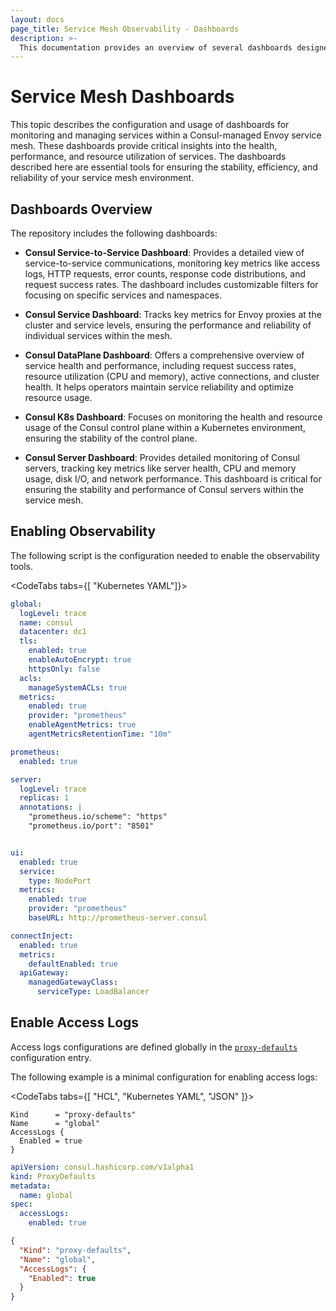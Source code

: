```yaml
---
layout: docs
page_title: Service Mesh Observability - Dashboards
description: >-
  This documentation provides an overview of several dashboards designed for monitoring and managing services within a Consul-managed Envoy service mesh. Learn how to enable access logs and configure key performance and operational metrics to ensure the reliability and performance of services in the service mesh.
---
```


# Service Mesh Dashboards

This topic describes the configuration and usage of dashboards for monitoring and managing services within a Consul-managed Envoy service mesh. These dashboards provide critical insights into the health, performance, and resource utilization of services. The dashboards described here are essential tools for ensuring the stability, efficiency, and reliability of your service mesh environment.

## Dashboards Overview

The repository includes the following dashboards:

  - **Consul Service-to-Service Dashboard**: Provides a detailed view of service-to-service communications, monitoring key metrics like access logs, HTTP requests, error counts, response code distributions, and request success rates. The dashboard includes customizable filters for focusing on specific services and namespaces.
  
  - **Consul Service Dashboard**: Tracks key metrics for Envoy proxies at the cluster and service levels, ensuring the performance and reliability of individual services within the mesh.

  - **Consul DataPlane Dashboard**: Offers a comprehensive overview of service health and performance, including request success rates, resource utilization (CPU and memory), active connections, and cluster health. It helps operators maintain service reliability and optimize resource usage.
    
  - **Consul K8s Dashboard**: Focuses on monitoring the health and resource usage of the Consul control plane within a Kubernetes environment, ensuring the stability of the control plane.

  - **Consul Server Dashboard**: Provides detailed monitoring of Consul servers, tracking key metrics like server health, CPU and memory usage, disk I/O, and network performance. This dashboard is critical for ensuring the stability and performance of Consul servers within the service mesh.

## Enabling Observability

The following script is the configuration needed to enable the observability tools.

<CodeTabs tabs={[ "Kubernetes YAML"]}>

```yaml
global:
  logLevel: trace
  name: consul
  datacenter: dc1
  tls:
    enabled: true
    enableAutoEncrypt: true
    httpsOnly: false
  acls:
    manageSystemACLs: true
  metrics:
    enabled: true
    provider: "prometheus"
    enableAgentMetrics: true
    agentMetricsRetentionTime: "10m"

prometheus:
  enabled: true

server:
  logLevel: trace
  replicas: 1
  annotations: |
    "prometheus.io/scheme": "https"
    "prometheus.io/port": "8501"


ui:
  enabled: true
  service:
    type: NodePort
  metrics:
    enabled: true
    provider: "prometheus"
    baseURL: http://prometheus-server.consul

connectInject:
  enabled: true
  metrics:
    defaultEnabled: true
  apiGateway:
    managedGatewayClass:
      serviceType: LoadBalancer
```

</CodeTabs>

## Enable Access Logs

Access logs configurations are defined globally in the [`proxy-defaults`](/consul/docs/connect/config-entries/proxy-defaults#accesslogs) configuration entry. 

The following example is a minimal configuration for enabling access logs:

<CodeTabs tabs={[ "HCL", "Kubernetes YAML", "JSON" ]}>

```hcl
Kind      = "proxy-defaults"
Name      = "global"
AccessLogs {
  Enabled = true
}
```

```yaml
apiVersion: consul.hashicorp.com/v1alpha1
kind: ProxyDefaults
metadata:
  name: global
spec:
  accessLogs:
    enabled: true
```

```json
{
  "Kind": "proxy-defaults",
  "Name": "global",
  "AccessLogs": {
    "Enabled": true
  }
}
```

</CodeTabs>